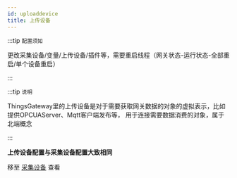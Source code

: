```yaml
---
id: uploaddevice
title: 上传设备
---
```


:::tip `配置须知`

 更改采集设备/变量/上传设备/插件等，需要重启线程（网关状态-运行状态-全部重启/单个设备重启）

:::

:::tip `说明`

ThingsGateway里的上传设备是对于需要获取网关数据的对象的虚拟表示，比如提供OPCUAServer、Mqtt客户端发布等，
用于连接需要数据消费的对象，属于北端概念

:::


 **上传设备配置与采集设备配置大致相同**

 移至 [采集设备](./collectdevice.mdx#一添加/修改采集设备) 查看